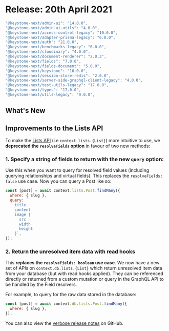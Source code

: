 
# Release: 20th April 2021

```typescript
"@keystone-next/admin-ui": "14.0.0",
"@keystone-next/admin-ui-utils": "4.0.0",
"@keystone-next/access-control-legacy": "10.0.0",
"@keystone-next/adapter-prisma-legacy": "6.0.0",
"@keystone-next/auth": "21.0.0",
"@keystone-next/benchmarks-legacy": "6.0.0",
"@keystone-next/cloudinary": "4.0.0",
"@keystone-next/document-renderer": "2.0.3",
"@keystone-next/fields": "7.0.0",
"@keystone-next/fields-document": "5.0.0",
"@keystone-next/keystone": "16.0.0",
"@keystone-next/session-store-redis": "2.0.0",
"@keystone-next/server-side-graphql-client-legacy": "4.0.0",
"@keystone-next/test-utils-legacy": "17.0.0",
"@keystone-next/types": "17.0.0",
"@keystone-next/utils-legacy": "9.0.0",
```

## What's New

## Improvements to the Lists API

To make the [Lists API](https://next.keystonejs.com/apis/schema) (i.e `context.lists.{List}`) more intuitive to use, we **deprecated the `resolveFields` option** in favour of two new methods:

### 1. Specify a string of fields to return with the **new `query` option**:

Use this when you want to query for resolved field values (including querying relationships and virtual fields). This replaces the `resolveFields: false` use case. Now you can query a Post like so:

```js
const [post] = await context.lists.Post.findMany({
  where: { slug },
  query: `
    title
    content
    image {
      src
      width
      height
    }`,
});
```

### 2. Return the unresolved item data with read hooks

This **replaces the `resolveFields: boolean` use case**. We now have a new set of APIs on `context.db.lists.{List}` which return unresolved item data from your database (but with read hooks applied). They can be referenced directly or returned from a custom mutation or query in the GraphQL API to be handled by the Field resolvers.

For example, to query for the raw data stored in the database:

```js
const [post] = await context.db.lists.Post.findMany({
  where: { slug },
});
```

You can also view the [verbose release notes](https://github.com/keystonejs/keystone/releases/tag/2021-04-20) on GitHub.

